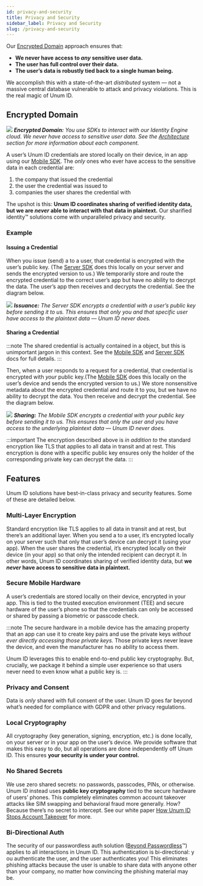 ```yaml
---
id: privacy-and-security
title: Privacy and Security
sidebar_label: Privacy and Security
slug: /privacy-and-security
---
```



Our [Encrypted Domain](#encrypted-domain) approach ensures that:
- **We ​never ​have access to ​*any* ​sensitive user data.** 
- **The user has full control over their data.**
- **The user’s data is robustly tied back to a single human being.** 

We accomplish this with a state-of-the-art *​distributed* system — not a massive central database vulnerable to attack and privacy violations. This is the real magic of Unum ID.

## Encrypted Domain

![](/img/architecture.png)
*<b>Encrypted Domain:</b> You use SDKs to interact with our Identity Engine cloud. We *never* have access to sensitive user data. See the [Architecture](/architecture) section for more information about each component.*

A user’s Unum ID <Tip type="credential">credentials</Tip> are stored locally on their device, in an app using our [Mobile SDK](/mobile-sdk-overview). The *only* ones who ever have access to the sensitive data in each credential are:
1. the company that issued the credential
2. the user the credential was issued to
3. companies the user shares the credential with

The upshot is this: **Unum ID coordinates sharing of verified identity data, but we are *never* able to interact with that data in plaintext.** Our sharified identity™ solutions come with unparalleled privacy and security.

### Example

#### Issuing a Credential

 When you issue (send) a <Tip type="credential"/> to a user, that credential is encrypted with the user’s public key. (The [Server SDK](/server-sdk) does this locally on your server and sends the encrypted version to us.) We temporarily store and route the encrypted credential to the correct user’s app but have no ability to decrypt the data. The user’s app then receives and decrypts the credential. See the diagram below.

![](/img/issuance.png)
*<b>Issuance:</b> The Server SDK encrypts a credential with a user’s public key before sending it to us. This ensures that only you and that specific user have access to the plaintext data — Unum ID never does.*

#### Sharing a Credential

:::note
The shared credential is actually contained in a <Tip type="presentation"/> object, but this is unimportant jargon in this context. See the [Mobile SDK](/mobile-sdk-overview) and [Server SDK](/server-sdk) docs for full details.
:::

Then, when a user responds to a request for a credential, that credential is encrypted with *your* public key.(The [Mobile SDK](/mobile-sdk) does this locally on the user’s device and sends the encrypted version to us.) We store nonsensitive metadata about the encrypted credential and route it to you, but we have no ability to decrypt the data. You then receive and decrypt the credential. See the diagram below.

![](/img/sharing.png)
*<b>Sharing:</b> The Mobile SDK encrypts a credential with your public key before sending it to us. This ensures that only the user and you have access to the underlying plaintext data — Unum ID never does.*

:::important
The encryption described above is ​*in addition to* the standard encryption like TLS that applies to all data in transit and at rest. This encryption is done with a specific public key ensures only the holder of the corresponding private key can decrypt the data.
:::

## Features

Unum ID solutions have best-in-class privacy and security features. Some of these are detailed below.

### Multi-Layer Encryption

Standard encryption like TLS applies to all data in transit and at rest, but there’s an additional layer. When you send a <Tip type="credential"/> to a user, it’s encrypted locally on your server such that only that user’s device can decrypt it (using your app). When the user shares the credential, it’s encrypted locally on their device (in your app) so that only the intended recipient can decrypt it. In other words, Unum ID coordinates sharing of verified identity data, but **​we *​never* h​ave access to sensitive data in plaintext.**

### Secure Mobile Hardware 

A user’s credentials are stored locally on their device, encrypted in your app. This is tied to the trusted execution environment (TEE) and secure hardware of the user’s phone so that the credentials can only be accessed or shared by passing a biometric or passcode check.

:::note
The secure hardware in a mobile device has the amazing property that an app can use it to create key pairs and use the private keys *without ever directly accessing those private keys.* Those private keys never leave the device, and even the manufacturer has no ability to access them.

Unum ID leverages this to enable end-to-end public key cryptography. But, crucially, we package it behind a simple user experience so that users never need to even know what a public key is.
:::

### Privacy and Consent

Data is ​*only* ​shared with full consent of the user. Unum ID goes far beyond what’s needed for compliance with GDPR and other privacy regulations.

### Local Cryptography 

All cryptography (key generation, signing, encryption, etc.) is done locally, on your server or in your app on the user’s device. We provide software that makes this easy to do, but all operations are done independently off Unum ID. This ensures ​**your security is under your control.**

### No Shared Secrets

We use zero shared secrets: no passwords, passcodes, PINs, or otherwise. Unum ID instead uses **​public key cryptography** tied to the secure hardware of users’ phones. This completely eliminates common account takeover attacks like SIM swapping and behavioral fraud more generally. How? Because there’s no secret to intercept. See our white paper [​How Unum ID Stops Account Takeover​](https://www.unum.id/resources#white-papers) for more.

### Bi-Directional Auth

The security of our passwordless auth solution ([​Beyond Passwordless​](https://www.unum.id/solutions/beyond-passwordless)™) applies to ​all ​interactions in Unum ID. This authentication is bi-directional: y​ou authenticate the user, ​and ​the user authenticates you! This eliminates phishing attacks because the user is unable to share data with anyone other than your company, no matter how convincing the phishing material may be.